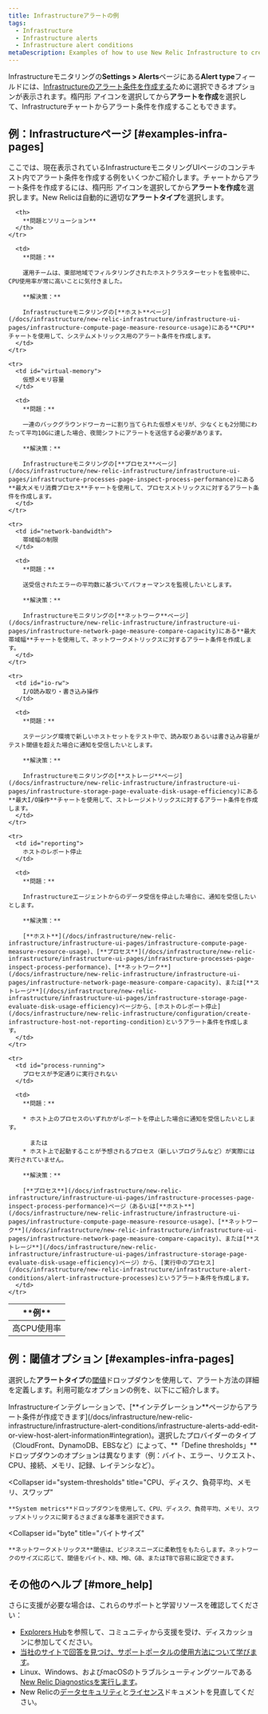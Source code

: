 ```yaml
---
title: Infrastructureアラートの例
tags:
  - Infrastructure
  - Infrastructure alerts
  - Infrastructure alert conditions
metaDescription: Examples of how to use New Relic Infrastructure to create alert conditions for your business needs.
---
```


Infrastructureモニタリングの**Settings > Alerts**ページにある**Alert type**フィールドには、[Infrastructureのアラート条件を作成する](/docs/infrastructure/new-relic-infrastructure/infrastructure-alert-conditions/infrastructure-alerts-add-edit-or-view-host-alert-information)ために選択できるオプションが表示されます。楕円形 <Icon name="fe-more-horizontal"/>
アイコンを選択してから**アラートを作成**を選択して、Infrastructureチャートからアラート条件を作成することもできます。

## 例：Infrastructureページ [#examples-infra-pages]

ここでは、現在表示されているInfrastructureモニタリングUIページのコンテキスト内でアラート条件を作成する例をいくつかご紹介します。チャートからアラート条件を作成するには、楕円形 <Icon name="fe-more-horizontal"/>
アイコンを選択してから**アラートを作成**を選択します。New Relicは自動的に適切な**アラートタイプ**を選択します。

<table>
  <thead>
    <tr>
      <th style={{ width: "200px" }}>
        **例**
      </th>

      <th>
        **問題とソリューション**
      </th>
    </tr>
  </thead>

  <tbody>
    <tr>
      <td id="cpu-usage">
        高CPU使用率
      </td>

      <td>
        **問題：**

        運用チームは、東部地域でフィルタリングされたホストクラスターセットを監視中に、CPU使用率が常に高いことに気付きました。

        **解決策：**

        Infrastructureモニタリングの[**ホスト**ページ](/docs/infrastructure/new-relic-infrastructure/infrastructure-ui-pages/infrastructure-compute-page-measure-resource-usage)にある**CPU**チャートを使用して、システムメトリックス用のアラート条件を作成します。
      </td>
    </tr>

    <tr>
      <td id="virtual-memory">
        仮想メモリ容量
      </td>

      <td>
        **問題：**

        一連のバックグラウンドワーカーに割り当てられた仮想メモリが、少なくとも2分間にわたって平均10Gに達した場合、夜間シフトにアラートを送信する必要があります。

        **解決策：**

        Infrastructureモニタリングの[**プロセス**ページ](/docs/infrastructure/new-relic-infrastructure/infrastructure-ui-pages/infrastructure-processes-page-inspect-process-performance)にある**最大メモリ消費プロセス**チャートを使用して、プロセスメトリックスに対するアラート条件を作成します。
      </td>
    </tr>

    <tr>
      <td id="network-bandwidth">
        帯域幅の制限
      </td>

      <td>
        **問題：**

        送受信されたエラーの平均数に基づいてパフォーマンスを監視したいとします。

        **解決策：**

        Infrastructureモニタリングの[**ネットワーク**ページ](/docs/infrastructure/new-relic-infrastructure/infrastructure-ui-pages/infrastructure-network-page-measure-compare-capacity)にある**最大帯域幅**チャートを使用して、ネットワークメトリックスに対するアラート条件を作成します。
      </td>
    </tr>

    <tr>
      <td id="io-rw">
        I/O読み取り・書き込み操作
      </td>

      <td>
        **問題：**

        ステージング環境で新しいホストセットをテスト中で、読み取りあるいは書き込み容量がテスト閾値を超えた場合に通知を受信したいとします。

        **解決策：**

        Infrastructureモニタリングの[**ストレージ**ページ](/docs/infrastructure/new-relic-infrastructure/infrastructure-ui-pages/infrastructure-storage-page-evaluate-disk-usage-efficiency)にある**最大I/O操作**チャートを使用して、ストレージメトリックスに対するアラート条件を作成します。
      </td>
    </tr>

    <tr>
      <td id="reporting">
        ホストのレポート停止
      </td>

      <td>
        **問題：**

        Infrastructureエージェントからのデータ受信を停止した場合に、通知を受信したいとします。

        **解決策：**

        [**ホスト**](/docs/infrastructure/new-relic-infrastructure/infrastructure-ui-pages/infrastructure-compute-page-measure-resource-usage)、[**プロセス**](/docs/infrastructure/new-relic-infrastructure/infrastructure-ui-pages/infrastructure-processes-page-inspect-process-performance)、[**ネットワーク**](/docs/infrastructure/new-relic-infrastructure/infrastructure-ui-pages/infrastructure-network-page-measure-compare-capacity)、または[**ストレージ**](/docs/infrastructure/new-relic-infrastructure/infrastructure-ui-pages/infrastructure-storage-page-evaluate-disk-usage-efficiency)ページから、[ホストのレポート停止](/docs/infrastructure/new-relic-infrastructure/configuration/create-infrastructure-host-not-reporting-condition)というアラート条件を作成します。
      </td>
    </tr>

    <tr>
      <td id="process-running">
        プロセスが予定通りに実行されない
      </td>

      <td>
        **問題：**

        * ホスト上のプロセスのいずれかがレポートを停止した場合に通知を受信したいとします。

          または
        * ホスト上で起動することが予想されるプロセス（新しいプログラムなど）が実際には実行されていません。

        **解決策：**

        [**プロセス**](/docs/infrastructure/new-relic-infrastructure/infrastructure-ui-pages/infrastructure-processes-page-inspect-process-performance)ページ（あるいは[**ホスト**](/docs/infrastructure/new-relic-infrastructure/infrastructure-ui-pages/infrastructure-compute-page-measure-resource-usage)、[**ネットワーク**](/docs/infrastructure/new-relic-infrastructure/infrastructure-ui-pages/infrastructure-network-page-measure-compare-capacity)、または[**ストレージ**](/docs/infrastructure/new-relic-infrastructure/infrastructure-ui-pages/infrastructure-storage-page-evaluate-disk-usage-efficiency)ページ）から、[実行中のプロセス](/docs/infrastructure/new-relic-infrastructure/infrastructure-alert-conditions/alert-infrastructure-processes)というアラート条件を作成します。
      </td>
    </tr>
  </tbody>
</table>

## 例：閾値オプション [#examples-infra-pages]

選択した**アラートタイプ**の[閾値](/docs/alerts/new-relic-alerts/getting-started/alerts-glossary#alert-threshold)ドロップダウンを使用して、アラート方法の詳細を定義します。利用可能なオプションの例を、以下にご紹介します。

<CollapserGroup>
  <Collapser
    id="integrations"
    title="インテグレーションプロバイダー"
  >
    Infrastructureインテグレーションで、[**インテグレーション**ページからアラート条件が作成できます](/docs/infrastructure/new-relic-infrastructure/infrastructure-alert-conditions/infrastructure-alerts-add-edit-or-view-host-alert-information#integration)。選択したプロバイダーのタイプ（CloudFront、DynamoDB、EBSなど）によって、**「Define thresholds」**ドロップダウンのオプションは異なります（例：バイト、エラー、リクエスト、CPU、接続、メモリ、記録、レイテンシなど）。
  </Collapser>

  <Collapser
    id="system-thresholds"
    title="CPU、ディスク、負荷平均、メモリ、スワップ"
  >
    **System metrics**ドロップダウンを使用して、CPU、ディスク、負荷平均、メモリ、スワップメトリックスに関するさまざまな基準を選択できます。
  </Collapser>

  <Collapser
    id="byte"
    title="バイトサイズ"
  >
    **ネットワークメトリックス**閾値は、ビジネスニーズに柔軟性をもたらします。ネットワークのサイズに応じて、閾値をバイト、KB、MB、GB、またはTBで容易に設定できます。
  </Collapser>
</CollapserGroup>

## その他のヘルプ [#more_help]

さらに支援が必要な場合は、これらのサポートと学習リソースを確認してください：

* [Explorers Hub](https://discuss.newrelic.com/)を参照して、コミュニティから支援を受け、ディスカッションに参加してください。
* [当社のサイトで回答を見つけ、サポートポータルの使用方法について学びます](/docs/using-new-relic/welcome-new-relic/get-started/find-help-use-support-portal)。
* Linux、Windows、およびmacOSのトラブルシューティングツールである[New Relic Diagnosticsを実行します](/docs/using-new-relic/cross-product-functions/troubleshooting/new-relic-diagnostics)。
* New Relicの[データセキュリティ](/docs/security)と[ライセンス](/docs/licenses)ドキュメントを見直してください。
